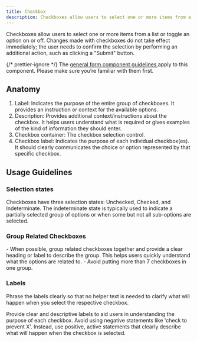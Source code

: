 ```yaml
---
title: Checkbox
description: Checkboxes allow users to select one or more items from a list or toggle an option on or off.
---
```








Checkboxes allow users to select one or more items from a list or toggle an option on or off. Changes made with checkboxes do not take effect immediately; the user needs to confirm the selection by performing an additional action, such as clicking a "Submit" button.

<Aside>
	{/* prettier-ignore */}
	The <a
		href={
			props.brand == 'core'
				? '/components/form'
				: `/${props.brand}/components/form`
		}>
		general form component guidelines
	</a> apply to this component. Please make sure you’re familiar with them first.
</Aside>

## Anatomy

<CheckboxAnatomy />

1. Label: Indicates the purpose of the entire group of checkboxes. It provides an instruction or context for the available options.
2. Description: Provides additional context/instructions about the checkbox. It helps users understand what is required or gives examples of the kind of information they should enter.
3. Checkbox container: The checkbox selection control.
4. Checkbox label: Indicates the purpose of each individual checkbox(es). It should clearly communicates the choice or option represented by that specific checkbox.

## Usage Guidelines

### Selection states

<CheckboxSelectedStates brand={props.brand} />
Checkboxes have three selection states: Unchecked, Checked, and Indeterminate. The
indeterminate state is typically used to indicate a partially selected group of options
or when some but not all sub-options are selected.

### Group Related Checkboxes

<CheckboxGroup brand={props.brand} />
- When possible, group related checkboxes together and provide a clear heading or label
to describe the group. This helps users quickly understand what the options are related
to.
- Avoid putting more than 7 checkboxes in one group.

### Labels

Phrase the labels clearly so that no helper text is needed to clarify what will happen when you select the respective checkbox.

Provide clear and descriptive labels to aid users in understanding the purpose of each checkbox. Avoid using negative statements like 'check to prevent X'. Instead, use positive, active statements that clearly describe what will happen when the checkbox is selected.

<Example do title="Provide clear and descriptive labels">
	<div data-o3-brand={props.brand}>
		<Form>
			<CheckBoxItem checkboxLabel="Subscribe me to the newsletter" />
		</Form>
	</div>
</Example>

<Example do={false} title="Don’t use negative statements">
	<div data-o3-brand={props.brand}>
		<Form>
			<CheckBoxItem checkboxLabel="Don’t subscribe me to the newsletter" />
		</Form>
	</div>
</Example>

